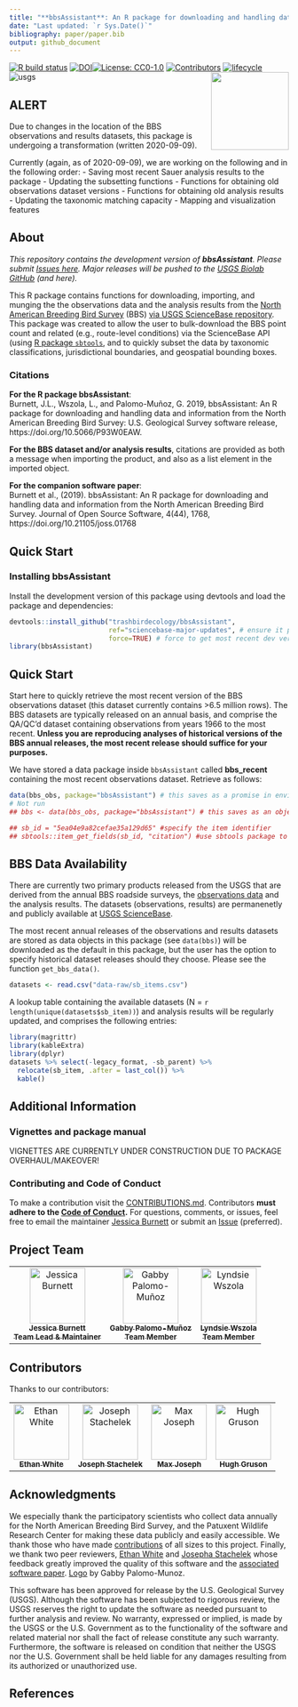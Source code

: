 ```yaml
---
title: "**bbsAssistant**: An R package for downloading and handling data and information from the North American Breeding Bird Survey."
date: "Last updated: `r Sys.Date()`"
bibliography: paper/paper.bib
output: github_document
---
```


<!-- badges: start -->
[![R build status](https://github.com/trashbirdecology/bbsAssistant/workflows/R-CMD-check/badge.svg)](https://github.com/trashbirdecology/bbsAssistant/actions)
[![DOI](https://joss.theoj.org/papers/10.21105/joss.01768/status.svg)](https://doi.org/10.21105/joss.01768)[![License:
CC0-1.0](https://img.shields.io/badge/License-CC0%201.0-lightgrey.svg)](http://creativecommons.org/publicdomain/zero/1.0/)
[![Contributors](https://img.shields.io/badge/all_contributors-8-lightgrey.svg?style=flat-square)](#contributors)
[![lifecycle](https://img.shields.io/badge/lifecycle-maturing-lightgrey.svg)](https://www.tidyverse.org/lifecycle/#maturing)
![usgs](https://img.shields.io/badge/USGS-Core-lightgrey.svg)
<!-- [![Travis build status](https://travis-ci.org/trashbirdecology/bbsAssistant.svg?branch=main)](https://travis-ci.org/trashbirdecology/bbsAssistant) -->
<!-- badges: end -->
<img src="man/figures/logo.png" align="right" height=140/>

## ALERT  
Due to changes in the location of the BBS observations and results datasets, this package is undergoing a transformation (written 2020-09-09). 

Currently (again, as of 2020-09-09), we are working on the following and in the following order:
- Saving most recent Sauer analysis results to the package
- Updating the subsetting functions
- Functions for obtaining old observations dataset versions
- Functions for obtaining old analysis results
- Updating the taxonomic matching capacity
- Mapping and visualization features


## About
_This repository contains the development version of __bbsAssistant__. Please submit [Issues here](https://github.com/TrashBirdEcology/bbsAssistant/issues). Major releases will be pushed to the [USGS Biolab GitHub](https://github.com/usgs-biolab/bbsAssistant) (and here)._

This R package contains functions for downloading, importing, and munging the the observations data and the analysis results from the [North American Breeding Bird Survey](https://www.pwrc.usgs.gov/bbs/) (BBS) [via USGS ScienceBase repository](https://sciencebase.gov/). This package was created to allow the user to bulk-download the BBS point count and related (e.g., route-level conditions) via the ScienceBase API (using [R package `sbtools`](https://cran.r-project.org/package=sbtools), and to quickly subset the data by taxonomic classifications, jurisdictional boundaries, and geospatial bounding boxes.

### Citations
__For the R package bbsAssistant__:  
Burnett, J.L., Wszola, L., and Palomo-Muñoz, G. 2019, bbsAssistant: An R package for downloading and handling data and information from the North American Breeding Bird Survey: U.S. Geological Survey software release, https://doi.org/10.5066/P93W0EAW.

__For the BBS dataset and/or analysis results__, citations are provided as both a message when importing the product, and also as a list element in the imported object.  

__For the companion software paper__:  
Burnett et al., (2019). bbsAssistant: An R package for downloading and handling data and information from the North American Breeding Bird Survey. Journal of Open Source Software, 4(44), 1768, https://doi.org/10.21105/joss.01768


## Quick Start
### Installing __bbsAssistant__
Install the development version of this package using devtools and load the package and dependencies:
```r
devtools::install_github("trashbirdecology/bbsAssistant", 
                         ref="sciencebase-major-updates", # ensure it pulls from the 'main' branch. function defaults to 'master' branch, otherwise.
                         force=TRUE) # force to get most recent dev version
library(bbsAssistant)
```

## Quick Start
Start here to quickly retrieve the most recent version of the BBS observations dataset (this dataset currently contains >6.5 million rows). The BBS datasets are typically released on an annual basis, and comprise the QA/QC'd dataset containing observations from years 1966 to the most recent. __Unless you are reproducing analyses of historical versions of the BBS annual releases, the most recent release should suffice for your purposes.__ 

We have stored a data package inside `bbsAssistant` called __bbs_recent__ containing the most recent observations dataset. Retrieve as follows:
```r
data(bbs_obs, package="bbsAssistant") # this saves as a promise in environment
# Not run
## bbs <- data(bbs_obs, package="bbsAssistant") # this saves as an object in R environment

## sb_id = "5ea04e9a82cefae35a129d65" #specify the item identifier
## sbtools::item_get_fields(sb_id, "citation") #use sbtools package to easily retrieve the citation for the relevant dataset (internet connection required)
```

## BBS Data Availability
There are currently two primary products released from the USGS that are derived from the annual BBS roadside surveys, the [observations data](https://www.sciencebase.gov/catalog/item/52b1dfa8e4b0d9b325230cd9) and the analysis results. The datasets (observations, results) are permanenetly and publicly available at [USGS ScienceBase](http://sciencebase.gov). 

The most recent annual releases of the observations and results datasets are stored as data objects in this package (see `data(bbs)`) will be downloaded as the default in this package, but the user has the option to specify historical dataset releases should they choose. Please see the function `get_bbs_data()`.

```r
datasets <- read.csv("data-raw/sb_items.csv")
```
A lookup table containing the available datasets (N = `r length(unique(datasets$sb_item))`) and analysis results will be regularly updated, and comprises the following entries: 
```r
library(magrittr)
library(kableExtra)
library(dplyr)
datasets %>% select(-legacy_format, -sb_parent) %>%  
  relocate(sb_item, .after = last_col()) %>%
  kable()
```

## Additional Information 
### Vignettes and package manual

VIGNETTES ARE CURRENTLY UNDER CONSTRUCTION DUE TO PACKAGE OVERHAUL/MAKEOVER!
<!-- For function descriptions please build the manual (`devtools::build_manual("bbsAssistant)`) and for an example build the vignette(s) (`devtools::build_vignettes()`; or run `/vignettes/vignettes.Rmd`); or visit the [package website]().  -->

### Contributing and Code of Conduct
To make a contribution visit the [CONTRIBUTIONS.md](https://github.com/trashbirdecology/bbsAssistant/CONTRIBUTING.md). Contributors __must adhere to the [Code of Conduct](https://github.com/trashbirdecology/bbsAssistant/CODE_OF_CONDUCT.md).__ For questions, comments, or issues, feel free to email the maintainer [Jessica Burnett](mailto:jburnett@usgs.gov) or submit an [Issue](https://github.com/TrashBirdEcology/bbsAssistant/issues) (preferred).

## Project Team
<table>
  <tr>
     <td align="center">
          <a href="http://trashbirdecology.github.io/"><img src="https://avatars2.githubusercontent.com/u/9939381?s=460&v=4" width="100px;" alt="Jessica Burnett"/><br /><sub><b>Jessica Burnett <br>Team Lead & Maintainer</b></sub></a><br />
           <td align="center">
          <a href="https://github.com/GabsPalomo"><img src="https://avatars1.githubusercontent.com/u/28967490?s=460&v=4" width="100px;" alt="Gabby Palomo-Muñoz"/><br /><sub><b>Gabby Palomo-Muñoz <br>Team Member</b></sub></a><br /></td>
           <td align="center">
          <a href="https://github.com/lsw5077"><img src="https://avatars0.githubusercontent.com/u/22730128?s=460&v=4" width="100px;" alt="Lyndsie Wszola"/><br /><sub><b>Lyndsie Wszola <br>Team Member</b></sub></a><br />
     </td>
  </tr>
</table>


## Contributors 
Thanks to our contributors:
<!-- ALL-CONTRIBUTORS-LIST:START-->
<table>
  <tr>
     <td align="center">
     <a href="http://ethanwhite.org"><img src="https://avatars0.githubusercontent.com/u/744427?v=4" width="100px;" alt="Ethan White"/><br /><sub><b>Ethan White</b></sub></a><br />
     <!-- <a href="#userTesting-Ethan White" title="User Testing">📓</a>  -->
     <!-- <a href="#review-Ethan White" title="Documentation">📖</a> -->
     </td>
      <td align="center">
      <a href="https://jsta.rbind.io/"><img src="https://avatars0.githubusercontent.com/u/7844578?s=400&v=4" width="100px;" alt="Joseph Stachelek"/><br /><sub><b>Joseph Stachelek</b></sub></a><br />
      <!-- <a href="#userTesting-jsta" title="User Testing">📓</a> -->
      <!-- <a href="#review-jsta" title="Documentation">📖</a> -->
      <!-- <a href="#bugs-jsta" title="Bugs">🐛</a> -->
     </td>
     <td align="center">
     <a href="https://mbjoseph.github.io"><img src="https://avatars3.githubusercontent.com/u/2664564?v=4" width="100px;" alt="Max Joseph"/><br /><sub><b>Max Joseph</b></sub></a><br />
     <!-- <a href="https://github.com/TrashBirdEcology/bbsAssistant/commits?author=mbjoseph" title="Documentation">📖</a> -->
     </td>
    <td align="center">
    <a href="https://github.com/Bisaloo"><img src="https://avatars1.githubusercontent.com/u/10783929?s=460&v=4" width="100px;" alt="Hugh Gruson"/><br /><sub><b>Hugh Gruson</b></sub></a>
     <!-- <a href="#review-bisaloo" title="Documentation">📖</a> -->
     </td>
  </tr>
</table>

<!-- ALL-CONTRIBUTORS-LIST:END -->

## Acknowledgments
We especially thank the participatory scientists who collect data annually for the North American Breeding Bird Survey, and the Patuxent Wildlife Research Center for making these data publicly and easily accessible. We thank those who have made [contributions](https://github.com/TrashBirdEcology/bbsAssistant/graphs/contributors) of all sizes to this project. Finally, we thank two peer reviewers, [Ethan White](www.github.com/ethanwhite) and [Josepha Stachelek](www.github.com/jsta) whose feedback greatly improved the quality of this software and the [associated software paper](www.github.com/trashbirdecology/bbsassistant/paper/paper.md). [Logo](https://github.com/TrashBirdEcology/bbsAssistant/blob/main/man/figures/logo.png) by Gabby Palomo-Munoz.

This software has been approved for release by the U.S. Geological Survey (USGS). Although the software has been subjected to rigorous review, the USGS reserves the right to update the software as needed pursuant to further analysis and review. No warranty, expressed or implied, is made by the USGS or the U.S. Government as to the functionality of the software and related material nor shall the fact of release constitute any such warranty. Furthermore, the software is released on condition that neither the USGS nor the U.S. Government shall be held liable for any damages resulting from its authorized or unauthorized use.

## References
